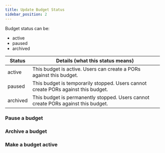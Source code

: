 ```yaml
---
title: Update Budget Status
sidebar_position: 2
---
```


Budget status can be: 
- active 
- paused
- archived

| Status   | Details (what this status means)                                                   |
|----------|------------------------------------------------------------------------------------|
| active   | This budget is active. Users can create a PORs against this budget.                |
| paused   | This budget is temporarily stopped. Users cannot create PORs against this budget.  |
| archived | This budget is permanently stopped. Users cannot create PORs against this budget.  |



### Pause a budget
<Arcade
	id="sxzqfkQyAwDabAppxbm4"
/>


### Archive a budget
<Arcade
	id="GdeQ2pH1hTwB49zgarGP"
/>

### Make a budget active
<Arcade
	id="SJb517HgTXRxRjuY5buX"
/>



